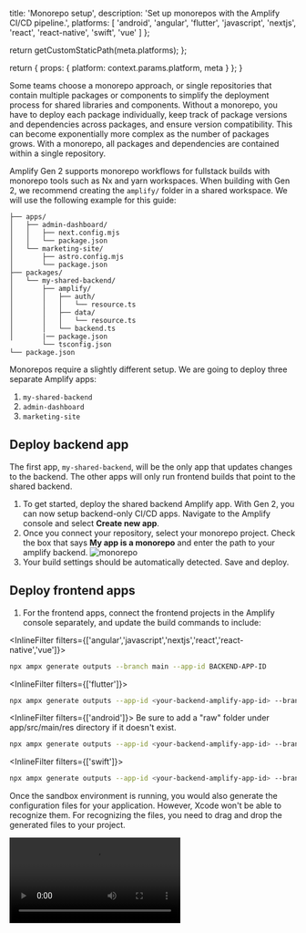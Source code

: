 
  title: 'Monorepo setup',
  description: 'Set up monorepos with the Amplify CI/CD pipeline.',
  platforms: [
    'android',
    'angular',
    'flutter',
    'javascript',
    'nextjs',
    'react',
    'react-native',
    'swift',
    'vue'
  ]
};

  return getCustomStaticPath(meta.platforms);
};

  return {
    props: {
      platform: context.params.platform,
      meta
    }
  };
}

Some teams choose a monorepo approach, or single repositories that contain multiple packages or components to simplify the deployment process for shared libraries and components. Without a monorepo, you have to deploy each package individually, keep track of package versions and dependencies across packages, and ensure version compatibility. This can become exponentially more complex as the number of packages grows. With a monorepo, all packages and dependencies are contained within a single repository.

Amplify Gen 2 supports monorepo workflows for fullstack builds with monorepo tools such as Nx and yarn workspaces. When building with Gen 2, we recommend creating the `amplify/` folder in a shared workspace. We will use the following example for this guide:

```text
├── apps/
│   ├── admin-dashboard/
│   │   ├── next.config.mjs
│   │   └── package.json
│   └── marketing-site/
│       ├── astro.config.mjs
│       └── package.json
├── packages/
│   └── my-shared-backend/
│       ├── amplify/
│       │   ├── auth/
│       │   │   └── resource.ts
│       │   ├── data/
│       │   │   └── resource.ts
│       │   └── backend.ts
│       |── package.json
        └── tsconfig.json
└── package.json
```

Monorepos require a slightly different setup. We are going to deploy three separate Amplify apps:

1. `my-shared-backend`
2. `admin-dashboard`
3. `marketing-site`

## Deploy backend app

The first app, `my-shared-backend`, will be the only app that updates changes to the backend. The other apps will only run frontend builds that point to the shared backend.

1. To get started, deploy the shared backend Amplify app. With Gen 2, you can now setup backend-only CI/CD apps. Navigate to the Amplify console and select **Create new app**.
2. Once you connect your repository, select your monorepo project. Check the box that says **My app is a monorepo** and enter the path to your amplify backend.
  ![monorepo](/images/gen2/fullstack-branching/monorepo.png)
3. Your build settings should be automatically detected. Save and deploy.

## Deploy frontend apps

1. For the frontend apps, connect the frontend projects in the Amplify console separately, and update the build commands to include:

<InlineFilter filters={['angular','javascript','nextjs','react','react-native','vue']}>

```bash title="Terminal" showLineNumbers={false}
npx ampx generate outputs --branch main --app-id BACKEND-APP-ID
```
</InlineFilter>

<InlineFilter filters={['flutter']}>
```bash title="Terminal" showLineNumbers={false}
npx ampx generate outputs --app-id <your-backend-amplify-app-id> --branch main --format dart --out-dir lib
```
</InlineFilter>

<InlineFilter filters={['android']}>
<Callout warning>
  Be sure to add a "raw" folder under app/src/main/res directory if it doesn't
  exist.
</Callout>

```bash title="Terminal" showLineNumbers={false}
npx ampx generate outputs --app-id <your-backend-amplify-app-id> --branch main --out-dir app/src/main/res/raw
```
</InlineFilter>

<InlineFilter filters={['swift']}>
```bash title="Terminal" showLineNumbers={false}
npx ampx generate outputs --app-id <your-backend-amplify-app-id> --branch main
```

Once the sandbox environment is running, you would also generate the configuration files for your application. However, Xcode won't be able to recognize them. For recognizing the files, you need to drag and drop the generated files to your project.

<Video src="/images/gen2/getting-started/ios/ios-getting-started-2.mp4" description="Video - iOS Getting Started" />

</InlineFilter>

- To locate the `App ID` for your backend application, navigate to the Amplify console and select your **backend-app**. On the Overview page, the `App ID` is displayed under the project name.

<InlineFilter filters={['angular','javascript','nextjs','react','react-native','vue']}>

```bash title="Terminal" showLineNumbers={false}
npx ampx generate outputs --branch main --app-id BACKEND-APP-ID
```
</InlineFilter>


<InlineFilter filters={['angular','javascript','nextjs','react','react-native','vue']}>

## Sharing schema type definitions

If you're using Amplify Data, we recommend adding a `paths` entry in your `tsconfig.json` file that points to the `amplify/data/resource.ts` file to easily access your schema type definitions from your frontend apps.

```json title="tsconfig.json" showLineNumbers={false}
{
  "compilerOptions": {
    "paths": {
      "@/data-schema": ["./packages/my-shared-backend/amplify/data/resource"]
    }
  }
}
```

You can then import the `Schema` type from this path in your frontend code to get code completion and strong typing for your API calls:

```ts title="apps/admin-dashboard/page.tsx"
import { generateClient } from "aws-amplify/data";
import type { Schema } from "@/data-schema";

const client = generateClient<Schema>();

const createTodo = async () => {
  await client.models.Todo.create({
    content: window.prompt("Todo content?"),
    isDone: false,
  });
}

```

</InlineFilter>
